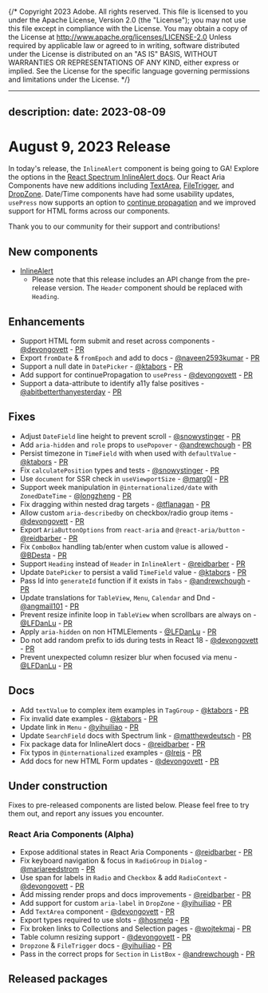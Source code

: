 {/* Copyright 2023 Adobe. All rights reserved.
This file is licensed to you under the Apache License, Version 2.0 (the "License");
you may not use this file except in compliance with the License. You may obtain a copy
of the License at http://www.apache.org/licenses/LICENSE-2.0
Unless required by applicable law or agreed to in writing, software distributed under
the License is distributed on an "AS IS" BASIS, WITHOUT WARRANTIES OR REPRESENTATIONS
OF ANY KIND, either express or implied. See the License for the specific language
governing permissions and limitations under the License. */}


---
description: 
date: 2023-08-09
---

# August 9, 2023 Release
In today's release, the `InlineAlert` component is being going to GA! Explore the options in the [React Spectrum InlineAlert docs](https://react-spectrum.adobe.com/react-spectrum/InlineAlert.html). Our React Aria Components have new additions including [TextArea](https://react-spectrum.adobe.com/react-aria/TextField.html#multi-line), [FileTrigger](https://react-spectrum.adobe.com/react-aria/FileTrigger.html), and [DropZone](https://react-spectrum.adobe.com/react-aria/DropZone.html). Date/Time components have had some usability updates,  `usePress` now supports an option to [continue propagation](https://react-spectrum.adobe.com/react-aria/usePress.html#usage) and we improved support for HTML forms across our components.

Thank you to our community for their support and contributions!

## New components
- [InlineAlert](https://react-spectrum.adobe.com/react-spectrum/InlineAlert.html)
    - Please note that this release includes an API change from the pre-release version. The `Header` component should be replaced with `Heading`.

## Enhancements
- Support HTML form submit and reset across components - [@devongovett](https://github.com/devongovett) - [PR](https://github.com/adobe/react-spectrum/pull/4795)
- Export `fromDate` & `fromEpoch` and add to docs - [@naveen2593kumar](https://github.com/naveen2593kumar) - [PR](https://github.com/adobe/react-spectrum/pull/4732)
- Support a null date in `DatePicker` - [@ktabors](https://github.com/ktabors) - [PR](https://github.com/adobe/react-spectrum/pull/4739)
- Add support for continuePropagation to `usePress` - [@devongovett](https://github.com/devongovett) - [PR](https://github.com/adobe/react-spectrum/pull/4683)
- Support a data-attribute to identify a11y false positives - [@abitbetterthanyesterday](https://github.com/abitbetterthanyesterday) - [PR](https://github.com/adobe/react-spectrum/pull/4759)

## Fixes
- Adjust `DateField` line height to prevent scroll - [@snowystinger](https://github.com/snowystinger) - [PR](https://github.com/adobe/react-spectrum/pull/4713)
- Add `aria-hidden` and `role` props to `usePopover` - [@andrewchough](https://github.com/andrewchough) - [PR](https://github.com/adobe/react-spectrum/pull/4727)
- Persist timezone in `TimeField` with when used with `defaultValue` - [@ktabors](https://github.com/ktabors) - [PR](https://github.com/adobe/react-spectrum/pull/4715)
- Fix `calculatePosition` types and tests - [@snowystinger](https://github.com/snowystinger) - [PR](https://github.com/adobe/react-spectrum/pull/4729)
- Use `document` for SSR check in `useViewportSize` - [@marg0l](https://github.com/marg0l) - [PR](https://github.com/adobe/react-spectrum/pull/4688)
- Support week manipulation in `@internationalized/date` with `ZonedDateTime` - [@longzheng](https://github.com/longzheng) - [PR](https://github.com/adobe/react-spectrum/pull/4702)
- Fix dragging within nested drag targets - [@tflanagan](https://github.com/tflanagan) - [PR](https://github.com/adobe/react-spectrum/pull/4601)
- Allow custom `aria-describedby` on checkbox/radio group items - [@devongovett](https://github.com/devongovett) - [PR](https://github.com/adobe/react-spectrum/pull/4778)
- Export `AriaButtonOptions` from `react-aria` and `@react-aria/button` - [@reidbarber](https://github.com/reidbarber) - [PR](https://github.com/adobe/react-spectrum/pull/4784)
- Fix `ComboBox` handling tab/enter when custom value is allowed - [@BDesta](https://github.com/BDesta) - [PR](https://github.com/adobe/react-spectrum/pull/2670)
- Support `Heading` instead of `Header` in `InlineAlert` - [@reidbarber](https://github.com/reidbarber) - [PR](https://github.com/adobe/react-spectrum/pull/4834)
- Update `DatePicker` to persist a valid `TimeField` value - [@ktabors](https://github.com/ktabors) - [PR](https://github.com/adobe/react-spectrum/pull/4648)
- Pass Id into `generateId` function if it exists in `Tabs` - [@andrewchough](https://github.com/andrewchough) - [PR](https://github.com/adobe/react-spectrum/pull/4855)
- Update translations for `TableView`, `Menu`, `Calendar` and Dnd - [@angmail101](https://github.com/angmail101) - [PR](https://github.com/adobe/react-spectrum/pull/4853)
- Prevent resize infinite loop in `TableView` when scrollbars are always on - [@LFDanLu](https://github.com/LFDanLu) - [PR](https://github.com/adobe/react-spectrum/pull/4846)
- Apply `aria-hidden` on non HTMLElements - [@LFDanLu](https://github.com/LFDanLu) - [PR](https://github.com/adobe/react-spectrum/pull/4868)
- Do not add random prefix to ids during tests in React 18 - [@devongovett](https://github.com/devongovett) - [PR](https://github.com/adobe/react-spectrum/pull/4869)
- Prevent unexpected column resizer blur when focused via menu - [@LFDanLu](https://github.com/LFDanLu) - [PR](https://github.com/adobe/react-spectrum/pull/4876)
## Docs
- Add `textValue` to complex item examples in `TagGroup` - [@ktabors](https://github.com/ktabors) - [PR](https://github.com/adobe/react-spectrum/pull/4714)
- Fix invalid date examples - [@ktabors](https://github.com/ktabors) - [PR](https://github.com/adobe/react-spectrum/pull/4777)
- Update link in `Menu` - [@yihuiliao](https://github.com/yihuiliao) - [PR](https://github.com/adobe/react-spectrum/pull/4800)
- Update `SearchField` docs with Spectrum link - [@matthewdeutsch](https://github.com/matthewdeutsch) - [PR](https://github.com/adobe/react-spectrum/pull/4831)
- Fix package data for InlineAlert docs - [@reidbarber](https://github.com/reidbarber) - [PR](https://github.com/adobe/react-spectrum/pull/4830)
- Fix typos in `@internationalized` examples - [@lreis](https://github.com/lreis) - [PR](https://github.com/adobe/react-spectrum/pull/4827)
- Add docs for new HTML Form updates - [@devongovett](https://github.com/devongovett) - [PR](https://github.com/adobe/react-spectrum/pull/4867)

## Under construction

Fixes to pre-released components are listed below. Please feel free to try them out, and report any issues you encounter.

### React Aria Components (Alpha)
- Expose additional states in React Aria Components  - [@reidbarber](https://github.com/reidbarber) - [PR](https://github.com/adobe/react-spectrum/pull/4616)
- Fix keyboard navigation & focus in `RadioGroup` in `Dialog` - [@mariareedstrom](https://github.com/mariareedstrom) - [PR](https://github.com/adobe/react-spectrum/pull/4766)
- Use span for labels in `Radio` and `Checkbox` & add `RadioContext` - [@devongovett](https://github.com/devongovett) - [PR](https://github.com/adobe/react-spectrum/pull/4780)
- Add missing render props and docs improvements - [@reidbarber](https://github.com/reidbarber) - [PR](https://github.com/adobe/react-spectrum/pull/4755)
- Add support for custom `aria-label` in `DropZone` - [@yihuiliao](https://github.com/yihuiliao) - [PR](https://github.com/adobe/react-spectrum/pull/4703)
- Add `TextArea` component - [@devongovett](https://github.com/devongovett) - [PR](https://github.com/adobe/react-spectrum/pull/4779)
- Export types required to use slots - [@hosmelq](https://github.com/hosmelq) - [PR](https://github.com/adobe/react-spectrum/pull/4787)
- Fix broken links to Collections and Selection pages - [@wojtekmaj](https://github.com/wojtekmaj) - [PR](https://github.com/adobe/react-spectrum/pull/4812)
- Table column resizing support - [@devongovett](https://github.com/devongovett) - [PR](https://github.com/adobe/react-spectrum/pull/4785)
- `Dropzone` & `FileTrigger` docs - [@yihuiliao](https://github.com/yihuiliao) - [PR](https://github.com/adobe/react-spectrum/pull/4847)
- Pass in the correct props for `Section` in `ListBox`  - [@andrewchough](https://github.com/andrewchough) - [PR](https://github.com/adobe/react-spectrum/pull/4845)

## Released packages

```

```



